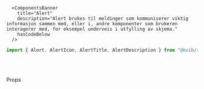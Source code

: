 
<Meta of={AlertStories} />

      <ComponentsBanner
        title="Alert"
        description="Alert brukes til meldinger som kommuniserer viktig informasjon sammen med, eller i, andre komponenter som brukeren interagerer med, for eksempel underveis i utfylling av skjema."
        hasCodeBelow
      />

```jsx
import { Alert, AlertIcon, AlertTitle, AlertDescription } from "@kvib/react";
```
<br/>
<br/>

<DocsHeading light>Props</DocsHeading>
<Canvas of={AlertStories.Preview} />
<Controls of={AlertStories.Preview} />
